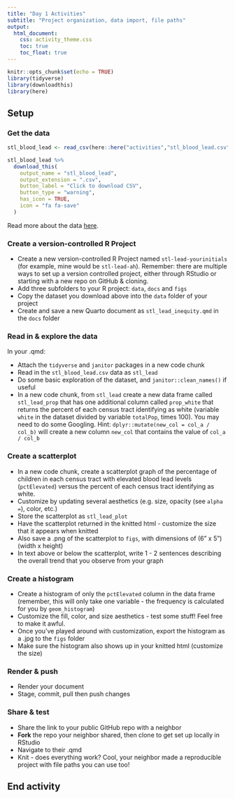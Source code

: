 ```yaml
---
title: "Day 1 Activities"
subtitle: "Project organization, data import, file paths"
output: 
  html_document:
    css: activity_theme.css
    toc: true
    toc_float: true
---
```


```r
knitr::opts_chunk$set(echo = TRUE)
library(tidyverse)
library(downloadthis)
library(here)
```

## Setup

### Get the data
 
```r
stl_blood_lead <- read_csv(here::here("activities","stl_blood_lead.csv"))

stl_blood_lead %>%
  download_this(
    output_name = "stl_blood_lead",
    output_extension = ".csv",
    button_label = "Click to download CSV",
    button_type = "warning",
    has_icon = TRUE,
    icon = "fa fa-save"
  )
```

Read more about the data [here](https://github.com/slu-soc1120/STL_HEALTH_Lead).
  
### Create a version-controlled R Project

- Create a new version-controlled R Project named `stl-lead-yourinitials` (for example, mine would be `stl-lead-ah`). Remember: there are multiple ways to set up a version controlled project, either through RStudio or starting with a new repo on GitHub & cloning.
- Add three subfolders to your R project: `data`, `docs` and `figs`
- Copy the dataset you download above into the `data` folder of your project
- Create and save a new Quarto document as `stl_lead_inequity.qmd` in the `docs` folder

### Read in & explore the data

In your .qmd: 

- Attach the `tidyverse` and `janitor` packages in a new code chunk
- Read in the `stl_blood_lead.csv` data as `stl_lead`
- Do some basic exploration of the dataset, and `janitor::clean_names()` if useful
- In a new code chunk, from `stl_lead` create a new data frame called `stl_lead_prop` that has one additional column called `prop_white` that returns the percent of each census tract identifying as white (variable `white` in the dataset divided by variable `totalPop`, times 100). You may need to do some Googling. Hint: `dplyr::mutate(new_col = col_a / col_b)` will create a new column `new_col` that contains the value of `col_a / col_b`

### Create a scatterplot

- In a new code chunk, create a scatterplot graph of the percentage of children in each census tract with elevated blood lead levels (`pctElevated`) versus the percent of each census tract identifying as white. 
- Customize by updating several aesthetics (e.g. size, opacity (see `alpha = `), color, etc.)
- Store the scatterplot as `stl_lead_plot`
- Have the scatterplot returned in the knitted html - customize the size that it appears when knitted
- Also save a .png of the scatterplot to `figs`, with dimensions of (6" x 5") (width x height)
- In text above or below the scatterplot, write 1 - 2 sentences describing the overall trend that you observe from your graph

### Create a histogram

- Create a histogram of only the `pctElevated` column in the data frame (remember, this will only take one variable - the frequency is calculated for you by `geom_histogram`)
- Customize the fill, color, and size aesthetics - test some stuff! Feel free to make it awful. 
- Once you've played around with customization, export the histogram as a .jpg to the `figs` folder
- Make sure the histogram also shows up in your knitted html (customize the size)

### Render & push

- Render your document
- Stage, commit, pull then push changes

### Share & test

- Share the link to your public GitHub repo with a neighbor
- **Fork** the repo your neighbor shared, then clone to get set up locally in RStudio
- Navigate to their .qmd
- Knit - does everything work? Cool, your neighbor made a reproducible project with file paths you can use too! 

## End activity
